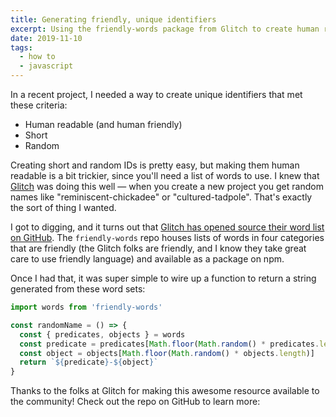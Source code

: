 ```yaml
---
title: Generating friendly, unique identifiers
excerpt: Using the friendly-words package from Glitch to create human readable identifiers.
date: 2019-11-10
tags: 
  - how to
  - javascript
---
```


In a recent project, I needed a way to create unique identifiers that met these criteria:

- Human readable (and human friendly)
- Short
- Random

Creating short and random IDs is pretty easy, but making them human readable is a bit trickier, since you'll need a list of words to use. I knew that [Glitch](https://glitch.com) was doing this well — when you create a new project you get random names like "reminiscent-chickadee" or "cultured-tadpole". That's exactly the sort of thing I wanted. 

I got to digging, and it turns out that [Glitch has opened source their word list on GitHub](https://github.com/FogCreek/friendly-words). The `friendly-words` repo houses lists of words in four categories that are friendly (the Glitch folks are friendly, and I know they take great care to use friendly language) and available as a package on npm.

Once I had that, it was super simple to wire up a function to return a string generated from these word sets:

```js
import words from 'friendly-words'

const randomName = () => {
  const { predicates, objects } = words
  const predicate = predicates[Math.floor(Math.random() * predicates.length)]
  const object = objects[Math.floor(Math.random() * objects.length)]
  return `${predicate}-${object}`
}
```

Thanks to the folks at Glitch for making this awesome resource available to the community! Check out the repo on GitHub to learn more:

<Bookmark url='https://github.com/FogCreek/friendly-words' />